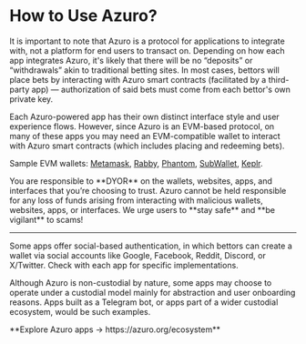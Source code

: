 
# How to Use Azuro?

It is important to note that Azuro is a protocol for applications to integrate with, not a platform for end users to transact on. Depending on how each app integrates Azuro, it's likely that there will be no “deposits” or “withdrawals” akin to traditional betting sites. In most cases, bettors will place bets by interacting with Azuro smart contracts (facilitated by a third-party app) — authorization of said bets must come from each bettor's own private key.

Each Azuro-powered app has their own distinct interface style and user experience flows. However, since Azuro is an EVM-based protocol, on many of these apps you may need an EVM-compatible wallet to interact with Azuro smart contracts (which includes placing and redeeming bets).

Sample EVM wallets: [Metamask](https://metamask.io/), [Rabby](https://rabby.io/), [Phantom](https://phantom.app/), [SubWallet](https://www.subwallet.app/), [Keplr](https://www.keplr.app/).

<Callout type="warning">
You are responsible to **DYOR** on the wallets, websites, apps, and interfaces that you’re choosing to trust. Azuro cannot be held responsible for any loss of funds arising from interacting with malicious wallets, websites, apps, or interfaces. We urge users to **stay safe** and **be vigilant** to scams!
</Callout>

---

Some apps offer social-based authentication, in which bettors can create a wallet via social accounts like Google, Facebook, Reddit, Discord, or X/Twitter. Check with each app for specific implementations.

Although Azuro is non-custodial by nature, some apps may choose to operate under a custodial model mainly for abstraction and user onboarding reasons. Apps built as a Telegram bot, or apps part of a wider custodial ecosystem, would be such examples.

<Callout type="info">
**Explore Azuro apps → https://azuro.org/ecosystem**
</Callout>